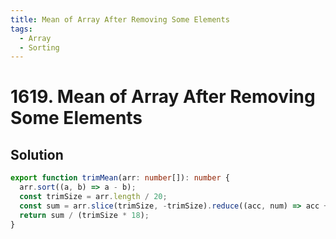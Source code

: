 ```yaml
---
title: Mean of Array After Removing Some Elements
tags:
  - Array
  - Sorting
---
```


# 1619. Mean of Array After Removing Some Elements

<Badges>
  <LevelBadge level="easy" />
  <TopicBadge name="Array" slug="array" />
  <TopicBadge name="Sorting" slug="sorting" />
</Badges>

## Solution

```typescript filename="solution.ts" copy
export function trimMean(arr: number[]): number {
  arr.sort((a, b) => a - b);
  const trimSize = arr.length / 20;
  const sum = arr.slice(trimSize, -trimSize).reduce((acc, num) => acc + num, 0);
  return sum / (trimSize * 18);
}
```

<ProblemLink
  codingSite="leetcode"
  href="https://leetcode.com/problems/mean-of-array-after-removing-some-elements"
  title="Mean of Array After Removing Some Elements"
/>

